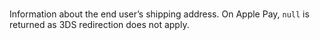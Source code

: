   

  
<ResponseField name="Shipping" type="object" default="  
**Default value:** ">    
Information about the end user’s shipping address. On Apple Pay, `null` is returned as 3DS redirection does not apply.  
</ResponseField>